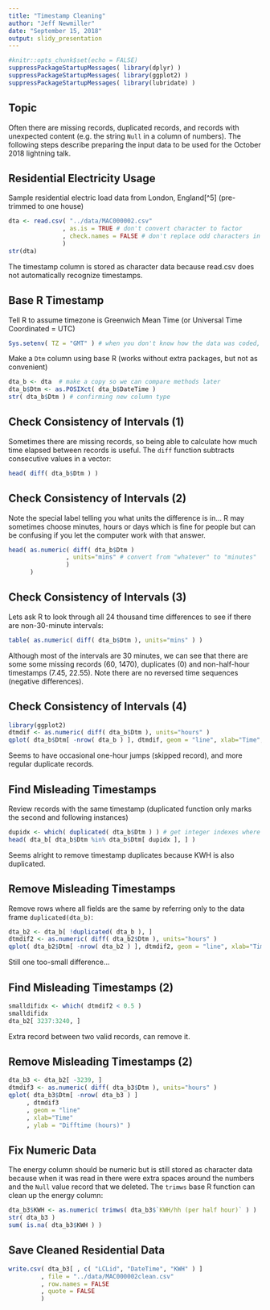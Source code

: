 ```yaml
---
title: "Timestamp Cleaning"
author: "Jeff Newmiller"
date: "September 15, 2018"
output: slidy_presentation
---
```


```r
#knitr::opts_chunk$set(echo = FALSE)
suppressPackageStartupMessages( library(dplyr) )
suppressPackageStartupMessages( library(ggplot2) )
suppressPackageStartupMessages( library(lubridate) )
```

## Topic

Often there are missing records, duplicated records, and records with unexpected content (e.g. the string `Null` in a column of numbers). The following steps describe preparing the input data to be used for the October 2018 lightning talk.

## Residential Electricity Usage

Sample residential electric load data from London, England[^5] (pre-trimmed to one house)

```r
dta <- read.csv( "../data/MAC000002.csv"
               , as.is = TRUE # don't convert character to factor
               , check.names = FALSE # don't replace odd characters in column names
               )
str(dta)
```

The timestamp column is stored as character data because read.csv does not automatically recognize timestamps. 

## Base R Timestamp

Tell R to assume timezone is Greenwich Mean Time (or Universal Time Coordinated = UTC)

```r
Sys.setenv( TZ = "GMT" ) # when you don't know how the data was coded, use GMT
```

Make a `Dtm` column using base R (works without extra packages, but not as convenient)

```r
dta_b <- dta  # make a copy so we can compare methods later
dta_b$Dtm <- as.POSIXct( dta_b$DateTime )
str( dta_b$Dtm ) # confirming new column type
```

## Check Consistency of Intervals (1)

Sometimes there are missing records, so being able to calculate how much time elapsed between records is useful. The `diff` function subtracts consecutive values in a vector:

```r
head( diff( dta_b$Dtm ) )
```

## Check Consistency of Intervals (2)

Note the special label telling you what units the difference is in... R may sometimes choose minutes, hours or days which is fine for people but can be confusing if you let the computer work with that answer.

```r
head( as.numeric( diff( dta_b$Dtm ) 
                , units="mins" # convert from "whatever" to "minutes"
                ) 
      )
```

## Check Consistency of Intervals (3)

Lets ask R to look through all 24 thousand time differences to see if there are non-30-minute intervals:

```r
table( as.numeric( diff( dta_b$Dtm ), units="mins" ) )
```

Although most of the intervals are 30 minutes, we can see that there are some some missing records (60, 1470), duplicates (0) and non-half-hour timestamps (7.45, 22.55). Note there are no reversed time sequences (negative differences).

## Check Consistency of Intervals (4)

```r
library(ggplot2)
dtmdif <- as.numeric( diff( dta_b$Dtm ), units="hours" )
qplot( dta_b$Dtm[ -nrow( dta_b ) ], dtmdif, geom = "line", xlab="Time", ylab = "Difftime (hours)" )
```

Seems to have occasional one-hour jumps (skipped record), and more regular duplicate records.

## Find Misleading Timestamps

Review records with the same timestamp (duplicated function only marks the second and following instances)

```r
dupidx <- which( duplicated( dta_b$Dtm ) ) # get integer indexes where duplicated is true
head( dta_b[ dta_b$Dtm %in% dta_b$Dtm[ dupidx ], ] )
```

Seems alright to remove timestamp duplicates because KWH is also duplicated.

## Remove Misleading Timestamps

Remove rows where all fields are the same by referring only to the data frame `duplicated(dta_b)`:

```r
dta_b2 <- dta_b[ !duplicated( dta_b ), ]
dtmdif2 <- as.numeric( diff( dta_b2$Dtm ), units="hours" )
qplot( dta_b2$Dtm[ -nrow( dta_b2 ) ], dtmdif2, geom = "line", xlab="Time", ylab = "Difftime (hours)" )
```

Still one too-small difference...

## Find Misleading Timestamps (2)

```r
smalldifidx <- which( dtmdif2 < 0.5 )
smalldifidx
dta_b2[ 3237:3240, ]
```

Extra record between two valid records, can remove it.

## Remove Misleading Timestamps (2)

```r
dta_b3 <- dta_b2[ -3239, ]
dtmdif3 <- as.numeric( diff( dta_b3$Dtm ), units="hours" )
qplot( dta_b3$Dtm[ -nrow( dta_b3 ) ]
     , dtmdif3
     , geom = "line"
     , xlab="Time"
     , ylab = "Difftime (hours)" )
```

## Fix Numeric Data

The energy column should be numeric but is still stored as character data because when it was read in there were extra spaces around the numbers and the `Null` value record that we deleted. The `trimws` base R function can clean up the energy column:

```r
dta_b3$KWH <- as.numeric( trimws( dta_b3$`KWH/hh (per half hour)` ) )
str( dta_b3 )
sum( is.na( dta_b3$KWH ) )
```


## Save Cleaned Residential Data

```r
write.csv( dta_b3[ , c( "LCLid", "DateTime", "KWH" ) ]
         , file = "../data/MAC000002clean.csv"
         , row.names = FALSE
         , quote = FALSE
         )
```

